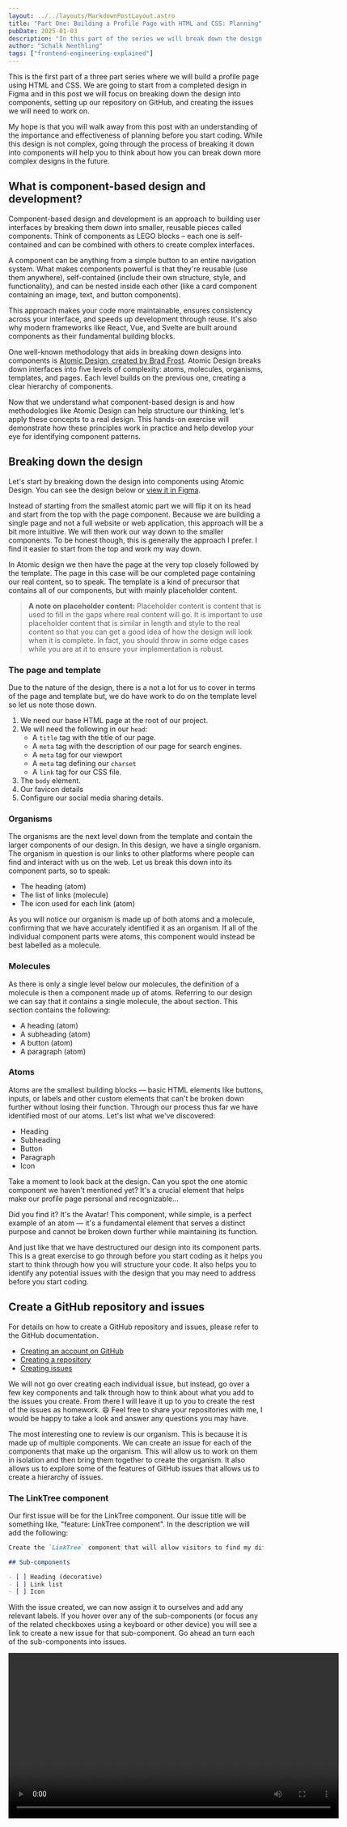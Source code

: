 ```yaml
---
layout: ../../layouts/MarkdownPostLayout.astro
title: "Part One: Building a Profile Page with HTML and CSS: Planning"
pubDate: 2025-01-03
description: "In this part of the series we will break down the design into components using Atomic Design, set up our repository on GitHub, and create the issues we will need to work on."
author: "Schalk Neethling"
tags: ["frontend-engineering-explained"]
---
```



This is the first part of a three part series where we will build a profile page using HTML and CSS. We are going to start from a completed design in Figma and in this post we will focus on breaking down the design into components, setting up our repository on GitHub, and creating the issues we will need to work on.

My hope is that you will walk away from this post with an understanding of the importance and effectiveness of planning before you start coding. While this design is not complex, going through the process of breaking it down into components will help you to think about how you can break down more complex designs in the future.

## What is component-based design and development?

Component-based design and development is an approach to building user interfaces by breaking them down into smaller, reusable pieces called components. Think of components as LEGO blocks – each one is self-contained and can be combined with others to create complex interfaces.

A component can be anything from a simple button to an entire navigation system. What makes components powerful is that they're reusable (use them anywhere), self-contained (include their own structure, style, and functionality), and can be nested inside each other (like a card component containing an image, text, and button components).

This approach makes your code more maintainable, ensures consistency across your interface, and speeds up development through reuse. It's also why modern frameworks like React, Vue, and Svelte are built around components as their fundamental building blocks.

One well-known methodology that aids in breaking down designs into components is [Atomic Design, created by Brad Frost](https://atomicdesign.bradfrost.com/). Atomic Design breaks down interfaces into five levels of complexity: atoms, molecules, organisms, templates, and pages. Each level builds on the previous one, creating a clear hierarchy of components.

Now that we understand what component-based design is and how methodologies like Atomic Design can help structure our thinking, let's apply these concepts to a real design. This hands-on exercise will demonstrate how these principles work in practice and help develop your eye for identifying component patterns.

## Breaking down the design

Let's start by breaking down the design into components using Atomic Design. You can see the design below or [view it in Figma](https://www.figma.com/design/R8P8XiXVMPgKTmsmrVt7k9/My-Profile-Page?node-id=0-1&t=JCvNWlNxLHa7vlJM-1).

<FigmaEmbed url="https://embed.figma.com/design/R8P8XiXVMPgKTmsmrVt7k9/My-Profile-Page?node-id=0-1&embed-host=share" />

Instead of starting from the smallest atomic part we will flip it on its head and start from the top with the page component. Because we are building a single page and not a full website or web application, this approach will be a bit more intuitive. We will then work our way down to the smaller components. To be honest though, this is generally the approach I prefer. I find it easier to start from the top and work my way down.

In Atomic design we then have the page at the very top closely followed by the template. The page in this case will be our completed page containing our real content, so to speak. The template is a kind of precursor that contains all of our components, but with mainly placeholder content.

> **A note on placeholder content:** Placeholder content is content that is used to fill in the gaps where real content will go. It is important to use placeholder content that is similar in length and style to the real content so that you can get a good idea of how the design will look when it is complete. In fact, you should throw in some edge cases while you are at it to ensure your implementation is robust.

### The page and template

Due to the nature of the design, there is a not a lot for us to cover in terms of the page and template but, we do have work to do on the template level so let us note those down.

1. We need our base HTML page at the root of our project.
2. We will need the following in our `head`:
    - A `title` tag with the title of our page.
    - A `meta` tag with the description of our page for search engines.
    - A `meta` tag for our viewport
    - A `meta` tag defining our `charset`
    - A `link` tag for our CSS file.
3. The `body` element.
4. Our favicon details
5. Configure our social media sharing details.

### Organisms

The organisms are the next level down from the template and contain the larger components of our design. In this design, we have a single organism. The organism in question is our links to other platforms where people can find and interact with us on the web. Let us break this down into its component parts, so to speak:

- The heading (atom)
- The list of links (molecule)
- The icon used for each link (atom)

As you will notice our organism is made up of both atoms and a molecule, confirming that we have accurately identified it as an organism. If all of the individual component parts were atoms, this component would instead be best labelled as a molecule.

### Molecules

As there is only a single level below our molecules, the definition of a molecule is then a component made up of atoms. Referring to our design we can say that it contains a single molecule, the about section. This section contains the following:

- A heading (atom)
- A subheading (atom)
- A button (atom)
- A paragraph (atom)

### Atoms

Atoms are the smallest building blocks &mdash; basic HTML elements like buttons, inputs, or labels and other custom elements that can't be broken down further without losing their function. Through our process thus far we have identified most of our atoms. Let's list what we've discovered:

- Heading
- Subheading
- Button
- Paragraph
- Icon

Take a moment to look back at the design. Can you spot the one atomic component we haven't mentioned yet? It's a crucial element that helps make our profile page personal and recognizable&hellip;

Did you find it? It's the Avatar! This component, while simple, is a perfect example of an atom &mdash; it's a fundamental element that serves a distinct purpose and cannot be broken down further while maintaining its function.

And just like that we have destructured our design into its component parts. This is a great exercise to go through before you start coding as it helps you start to think through how you will structure your code. It also helps you to identify any potential issues with the design that you may need to address before you start coding.

## Create a GitHub repository and issues

For details on how to create a GitHub repository and issues, please refer to the GitHub documentation.

- [Creating an account on GitHub](https://docs.github.com/en/get-started/start-your-journey/creating-an-account-on-github)
- [Creating a repository](https://docs.github.com/en/repositories/creating-and-managing-repositories/creating-a-new-repository)
- [Creating issues](https://docs.github.com/en/issues/tracking-your-work-with-issues/using-issues/creating-an-issue)

We will not go over creating each individual issue, but instead, go over a few key components and talk through how to think about what you add to the issues you create. From there I will leave it up to you to create the rest of the issues as homework. 😄 Feel free to share your repositories with me, I would be happy to take a look and answer any questions you may have.

The most interesting one to review is our organism. This is because it is made up of multiple components. We can create an issue for each of the components that make up the organism. This will allow us to work on them in isolation and then bring them together to create the organism. It also allows us to explore some of the features of GitHub issues that allows us to create a hierarchy of issues.

### The LinkTree component

Our first issue will be for the LinkTree component. Our issue title will be something like, "feature: LinkTree component". In the description we will add the following:

```markdown
Create the `LinkTree` component that will allow visitors to find my different profiles on the web. The component will contain a heading, a list of links, and an icon for each link. The component will be responsive and should look good on all screen sizes.

## Sub-components

- [ ] Heading (decorative)
- [ ] Link list
- [ ] Icon
```

With the issue created, we can now assign it to ourselves and add any relevant labels. If you hover over any of the sub-components (or focus any of the related checkboxes using a keyboard or other device) you will see a link to create a new issue for that sub-component. Go ahead an turn each of the sub-components into issues.

<Video videoSrc="/profile-tutorial/create-issue-from-task-github.mp4" width="653" />

You can also [view the issue here on GitHub](https://github.com/schalkneethling/profile/issues/1).

Click on the link to the decorative heading issue. You will see that the issue is linked to the LinkTree issue. This is a great way to mirror the hierarchy of issues to the way we will work on each feature in isolation while still being able to see how it fits into the bigger picture. Let's add a description which will in turn create a new issue for the base heading component.

<Video videoSrc="/profile-tutorial/edit-issue-description-github.mp4" width="653" />

You can also [view the issue here on GitHub](https://github.com/schalkneethling/profile/issues/2).

```markdown
Create a variation of the heading component that will be used as the heading for the LinkTree component. The heading should be visually distinct from the other headings. Use a class named `heading--decorative` to style the heading.

Refer to the design in Figma for details:
https://www.figma.com/design/R8P8XiXVMPgKTmsmrVt7k9/My-Profile-Page?node-id=0-1&t=JCvNWlNxLHa7vlJM-1

## Sub-components

- [ ] Heading
```

Turn the heading sub-component into its own issue and click the link. Add the following description:

```markdown
Create the base heading component. This component will cover the typography for all headings and set up all the relevant CSS custom properties and type scales. Ensure the typographic scale is responsive and readable across all screen sizes.
```

We can now go back to our parent issue and then follow the link to the link list. Add the following description:

```markdown
Create the link list component. This component will contain a list of links to my profiles on the web. Each link will have an icon and a visually hidden label to ensure all the links are accessible. The list should be responsive and look good on all screen sizes. Make use of an unordered list to structure the links.

- [ ] https://github.com/schalkneethling/profile/issues/4
```

I used a little shortcut here by linking to the issue for the icon component we created earlier. When you save the updated description you will see that GitHub automatically links the issue for you. When you go into the issue for the icon component you will notice it is part of two tracking issues. We are at our final component. Add the following description:

```markdown
Create an icon component that embeds the SVG for the icon directly in the HTML. The SVG for the icons is generally small and will not add much to the page weight. The SVG icon will get its label from the link component into which it will be embedded. It is therefore also important to add the `role="img"` attribute to the SVG to ensure screen readers will treat it as decorative.
```

One last thing I like to do is create labels for organisms, molecules, and atoms. This will allow us to easily filter our issues by component type. You can do this by going to the issues tab in your repository and clicking on the labels tab. From there you can create a new label and assign it a color. I like to use the following colors:

- Organism: `#0E131F`
- Molecule: `#38405F`
- Atom: `#59546C`

<Video videoSrc="/profile-tutorial/custom-labels.mp4" width="653" />

You can also [view the issues here on GitHub](https://github.com/schalkneethling/profile/issues).

## Conclusion

In this post we have broken down our design into its component parts using Atomic Design. We have also created a GitHub repository and issues for each of the components. This will allow us to work on each component in isolation and then bring them together to create the final design. In the next post we will start coding our components. Go ahead and set up the remaining issues following the same structure and thinking and I will see you in the next post.
